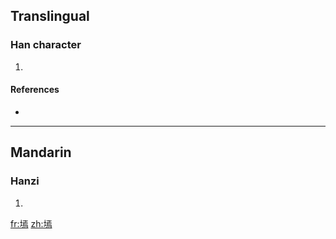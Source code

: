 ==Translingual==

===Han character===
{{Han char|rn=32|rad=土|as=11|sn=14|four=|canj=土一卜火 (GMYF)}}

# {{defn|Han|sort=土11}}

====References====
* {{Han ref|kx=0238.191|dkj=05439|dj=0476.250|hdz=10477.070|uh=5895|ud=22677}}

----

==Mandarin==

===Hanzi===
{{cmn-hanzi|pin=[[yàn]] ([[yan4]])|wg=yen<sup>4</sup>}}

# {{defn|Mandarin|sort=土11}}

[[fr:墕]]
[[zh:墕]]